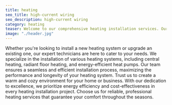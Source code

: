 ```yaml
---
title: heating
seo_title: high-current wiring
seo_description: high-current wiring
category: heating
teaser: Welcome to our comprehensive heating installation services. Our company is committed to ensuring your comfort through top-notch heating solutions. 
image: "./header.jpg"
---
```

<p>
Whether you're looking to install a new heating system or upgrade an existing one, our expert technicians are here to cater to your needs. We specialize in the installation of various heating systems, including central heating, radiant floor heating, and energy-efficient heat pumps. Our team ensures a seamless and efficient installation process, maximizing the performance and longevity of your heating system. Trust us to create a warm and cozy environment for your home or business. With our dedication to excellence, we prioritize energy efficiency and cost-effectiveness in every heating installation project. Choose us for reliable, professional heating services that guarantee your comfort throughout the seasons.
</p>